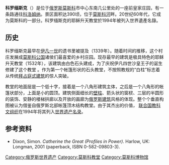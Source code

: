 {{Coord|55|40|10|N|37|40|08|E|region:RU_type:landmark_source:dewiki|display=title}}

{{世界遗产概要表
|zh_name = 科罗缅斯克的耶稣升天教堂
|site_img = File:Kolomenskoe Ascension Church and the bell tower of the George Church.jpg
|site_img_capt = 耶稣升天教堂
|site_img_width = 300px
|en_name = Church of the Ascension, Kolomenskoye
|fr_name = Église de l'Ascension à Kolomenskoye
|country = {{RUS}}
| Region = 欧洲和北美地区
|area =
|criterion_c = ii
|ID = 634
|rg_year = 1994
|Danger_year =
|ex_rg_year =
|iucn =
|remarks =
|org_url = http://whc.unesco.org/en/list/634
}}

'''科罗缅斯克'''（{{lang-ru|Коло́менское}}）是位于[[俄罗斯|俄罗斯]][[莫斯科|莫斯科]]市中心东南几公里处的一座前皇家庄园，有一条路通往[[科洛姆纳|科洛姆纳]]。景区面积达390顷，位于[[莫斯科河|莫斯科河]]畔。20世纪60年代，它成为莫斯科的一部分。科罗缅斯克的耶稣升天教堂於1994年被列入世界遺產名錄。

==历史 ==
科罗缅斯克最早在[[伊凡一世|伊凡一世]]的遗书里被提及（1339年）。随着时间的推移，这个村庄发展成[[莫斯科公国|莫斯科公国]]诸侯们最喜爱的乡村庄园。现存最早的建筑是极具特色的耶稣升天教堂（1532年），该建筑由白色石头建成，为了庆祝伊凡四世沙皇王子的诞生修建了这个教堂 。作为第一个帐篷形状的石头教堂，不按照教规的“白柱”标志着从传统[[拜占庭式建筑|拜占庭式建筑]]的惊人突破。

教堂的地面层是一个低十字，接着是一个八角形建筑主体，之后是一个八角形的帐篷状部分，上面是小的圆顶。建筑侧面细长的[[壁柱|壁柱]]、箭头状的窗棂、三层的半圆形的装饰、安静的楼梯拱廊以及开放的画廊为[[俄罗斯建筑|俄罗斯建筑]]风格的体现。整个个垂直构图被认为借鉴自俄罗斯北部帐篷顶木结构教堂。由于其杰出的价值， [[联合国教科文组织|联合国教科文组织]]在1994年将其列入[[世界遗产名录|世界遗产名录]]。

==参考资料==
*Dixon, Simon. ''Catherine the Great (Profiles in Power)''. Harlow, UK: Longman, 2001 (paperback, ISBN 0-582-09803-3).

{{俄罗斯世界遗产}}

[[Category:俄罗斯世界遗产|Category:俄罗斯世界遗产]]
[[Category:莫斯科教堂|Category:莫斯科教堂]]
[[Category:莫斯科博物馆|Category:莫斯科博物馆]]